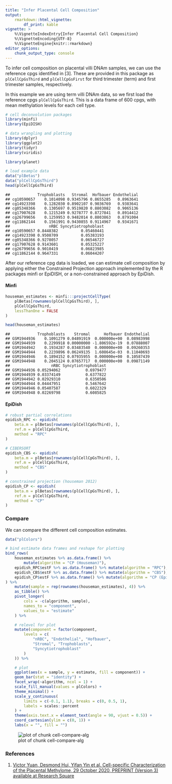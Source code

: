 ```yaml
---
title: "Infer Placental Cell Composition"
output: 
    rmarkdown::html_vignette:
        df_print: kable
vignette: >
    %\VignetteIndexEntry{Infer Placental Cell Composition}
    %\VignetteEncoding{UTF-8}
    %\VignetteEngine{knitr::rmarkdown}
editor_options: 
    chunk_output_type: console
---
```


To infer cell composition on placental villi DNAm samples, we can use the
reference cpgs identified in [3]. These are provided in this package as
`plCellCpGsThird` and `plCellCpGsFirst` for third trimester (term) and
first trimester samples, respectively.

In this example we are using term villi DNAm data, so we first load the 
reference cpgs `plCellCpGsThird`. This is a data frame of 600 cpgs, with 
mean methylation levels for each cell type.


```r
# cell deconvolution packages
library(minfi)
library(EpiDISH)

# data wrangling and plotting
library(dplyr)
library(ggplot2)
library(tidyr)
library(viridis)

library(planet)

# load example data
data("plBetas")
data("plCellCpGsThird")
head(plCellCpGsThird)
```

```
##            Trophoblasts   Stromal  Hofbauer Endothelial
## cg10590657    0.1014098 0.9345796 0.8655285   0.8963641
## cg14923398    0.1282030 0.8902107 0.9036769   0.9383641
## cg05348366    0.1305697 0.9519820 0.8803082   0.9065136
## cg17907628    0.1215249 0.9278777 0.8727841   0.8914412
## cg26799656    0.1259953 0.9482014 0.8803863   0.8791004
## cg11862144    0.1561991 0.9430855 0.9114967   0.9341671
##                 nRBC Syncytiotrophoblast
## cg10590657 0.8448382          0.05460441
## cg14923398 0.9508709          0.05383193
## cg05348366 0.9278057          0.06546727
## cg17907628 0.9143601          0.05325227
## cg26799656 0.9010419          0.06823985
## cg11862144 0.9647331          0.06044207
```

After our reference cpg data is loaded, we can estimate cell composition by
applying either the Constrained Projection approach implemented by the R 
packages minfi or EpiDISH, or a non-constrained approach by EpiDish.

#### Minfi


```r
houseman_estimates <- minfi:::projectCellType(
    plBetas[rownames(plCellCpGsThird), ],
    plCellCpGsThird,
    lessThanOne = FALSE
)

head(houseman_estimates)
```

```
##            Trophoblasts    Stromal      Hofbauer Endothelial
## GSM1944936    0.1091279 0.04891919  0.000000e+00  0.08983998
## GSM1944939    0.2299918 0.00000000 -1.806592e-19  0.07888007
## GSM1944942    0.1934287 0.03483540  0.000000e+00  0.09260353
## GSM1944944    0.2239896 0.06249135  1.608645e-03  0.11040693
## GSM1944946    0.1894152 0.07935955  0.000000e+00  0.10587439
## GSM1944948    0.2045124 0.07657717  0.000000e+00  0.09871149
##                  nRBC Syncytiotrophoblast
## GSM1944936 0.05294062           0.6979477
## GSM1944939 0.03374149           0.6377822
## GSM1944942 0.02929310           0.6350506
## GSM1944944 0.04447951           0.5467642
## GSM1944946 0.05407587           0.6022329
## GSM1944948 0.02269798           0.6085825
```

#### EpiDish


```r
# robust partial correlations
epidish_RPC <- epidish(
    beta.m = plBetas[rownames(plCellCpGsThird), ],
    ref.m = plCellCpGsThird,
    method = "RPC"
)

# CIBERSORT
epidish_CBS <- epidish(
    beta.m = plBetas[rownames(plCellCpGsThird), ],
    ref.m = plCellCpGsThird,
    method = "CBS"
)

# constrained projection (houseman 2012)
epidish_CP <- epidish(
    beta.m = plBetas[rownames(plCellCpGsThird), ],
    ref.m = plCellCpGsThird,
    method = "CP"
)
```

### Compare

We can compare the different cell composition estimates.


```r
data("plColors")

# bind estimate data frames and reshape for plotting
bind_rows(
    houseman_estimates %>% as.data.frame() %>% 
        mutate(algorithm = "CP (Houseman)"),
    epidish_RPC$estF %>% as.data.frame() %>% mutate(algorithm = "RPC"),
    epidish_CBS$estF %>% as.data.frame() %>% mutate(algorithm = "CBS"),
    epidish_CP$estF %>% as.data.frame() %>% mutate(algorithm = "CP (EpiDISH)")
) %>%
    mutate(sample = rep(rownames(houseman_estimates), 4)) %>%
    as_tibble() %>%
    pivot_longer(
        cols = -c(algorithm, sample),
        names_to = "component",
        values_to = "estimate"
    ) %>%

    # relevel for plot
    mutate(component = factor(component,
        levels = c(
            "nRBC", "Endothelial", "Hofbauer",
            "Stromal", "Trophoblasts",
            "Syncytiotrophoblast"
        )
    )) %>%

    # plot
    ggplot(aes(x = sample, y = estimate, fill = component)) +
    geom_bar(stat = "identity") +
    facet_wrap(~algorithm, ncol = 1) +
    scale_fill_manual(values = plColors) +
    theme_minimal() +
    scale_y_continuous(
        limits = c(-0.1, 1.1), breaks = c(0, 0.5, 1),
        labels = scales::percent
    ) +
    theme(axis.text.x = element_text(angle = 90, vjust = 0.5)) +
    coord_cartesian(ylim = c(0, 1)) +
    labs(x = "", fill = "")
```

![plot of chunk cell-compare-alg](fig/cell-compare-alg-1.png)

### References

1. [Victor Yuan, Desmond Hui, Yifan Yin et al. Cell-specific Characterization 
of the Placental Methylome, 29 October 2020, PREPRINT (Version 3) available at
Research Square](https://www.researchsquare.com/article/rs-38223/v3)
